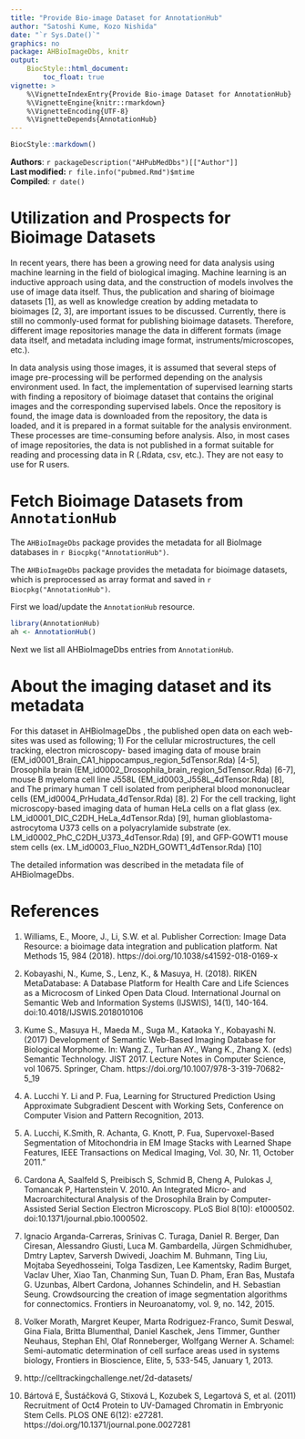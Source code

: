 ```yaml
---
title: "Provide Bio-image Dataset for AnnotationHub"
author: "Satoshi Kume, Kozo Nishida"
date: "`r Sys.Date()`"
graphics: no
package: AHBioImageDbs, knitr
output:
    BiocStyle::html_document:
        toc_float: true
vignette: >
    %\VignetteIndexEntry{Provide Bio-image Dataset for AnnotationHub}
    %\VignetteEngine{knitr::rmarkdown}
    %\VignetteEncoding{UTF-8}
    %\VignetteDepends{AnnotationHub}
---
```


```r
BiocStyle::markdown()
```

**Authors**: `r packageDescription("AHPubMedDbs")[["Author"]] `<br />
**Last modified:** `r file.info("pubmed.Rmd")$mtime`<br />
**Compiled**: `r date()`

# Utilization and Prospects for Bioimage Datasets

In recent years, there has been a growing need for data analysis using machine 
learning in the field of biological imaging. 
Machine learning is an inductive approach using data, and the construction of 
models involves the use of image data itself.
Thus, the publication and sharing of bioimage datasets [1], as well as 
knowledge creation by adding metadata to bioimages [2, 3], are important 
issues to be discussed.
Currently, there is still no commonly-used format for publishing bioimage 
datasets. Therefore, different image repositories manage the data in different 
formats (image data itself, and metadata including image format, 
instruments/microscopes, etc.).

In data analysis using those images, it is assumed that several steps of 
image pre-processing will be performed depending on the analysis environment 
used. In fact, the implementation of supervised learning starts with finding 
a repository of bioimage dataset that contains the original images and the 
corresponding supervised labels. Once the repository is found, the image data 
is downloaded from the repository, the data is loaded, and it is prepared in 
a format suitable for the analysis environment. These processes are 
time-consuming before analysis.
Also, in most cases of image repositories, the data is not published in a format 
suitable for reading and processing data in R (.Rdata, csv, etc.). They are 
not easy to use for R users.





# Fetch Bioimage Datasets from `AnnotationHub`

The `AHBioImageDbs` package provides the metadata for all BioImage 
databases in `r Biocpkg("AnnotationHub")`. 

The `AHBioImageDbs` package provides the metadata for bioimage datasets,
which is preprocessed as array format and saved in
`r Biocpkg("AnnotationHub")`.

First we load/update the `AnnotationHub` resource.

```r
library(AnnotationHub)
ah <- AnnotationHub()
```




Next we list all AHBioImageDbs entries from `AnnotationHub`.



# About the imaging dataset and its metadata

For this dataset in AHBioImageDbs , the published open data on each web-sites 
was used as following; 
1) For the cellular microstructures, the cell tracking, electron microscopy-
based imaging data of mouse brain 
(EM_id0001_Brain_CA1_hippocampus_region_5dTensor.Rda) [4-5], Drosophila brain (EM_id0002_Drosophila_brain_region_5dTensor.Rda) [6-7], mouse B myeloma cell 
line J558L (EM_id0003_J558L_4dTensor.Rda) [8], and The primary human T cell 
isolated from peripheral blood mononuclear cells 
(EM_id0004_PrHudata_4dTensor.Rda) [8]. 
2) For the cell tracking, light microscopy-based imaging data of human HeLa 
cells on a flat glass (ex. LM_id0001_DIC_C2DH_HeLa_4dTensor.Rda) [9], human 
glioblastoma-astrocytoma U373 cells on a polyacrylamide substrate (ex. LM_id0002_PhC_C2DH_U373_4dTensor.Rda) [9], and GFP-GOWT1 mouse stem cells 
(ex. LM_id0003_Fluo_N2DH_GOWT1_4dTensor.Rda) [10]

The detailed information was described in the metadata file of AHBioImageDbs.

# References

1. Williams, E., Moore, J., Li, S.W. et al. Publisher Correction: Image Data Resource: a bioimage data integration and publication platform. Nat Methods 15, 984 (2018). https://doi.org/10.1038/s41592-018-0169-x

2. Kobayashi, N., Kume, S., Lenz, K., & Masuya, H. (2018). RIKEN MetaDatabase: A Database Platform for Health Care and Life Sciences as a Microcosm of Linked Open Data Cloud. International Journal on Semantic Web and Information Systems (IJSWIS), 14(1), 140-164. doi:10.4018/IJSWIS.2018010106

3. Kume S., Masuya H., Maeda M., Suga M., Kataoka Y., Kobayashi N. (2017) Development of Semantic Web-Based Imaging Database for Biological Morphome. In: Wang Z., Turhan AY., Wang K., Zhang X. (eds) Semantic Technology. JIST 2017. Lecture Notes in Computer Science, vol 10675. Springer, Cham. https://doi.org/10.1007/978-3-319-70682-5_19

4. A. Lucchi Y. Li and P. Fua, Learning for Structured Prediction Using Approximate Subgradient Descent with Working Sets, Conference on Computer Vision and Pattern Recognition, 2013.

5. A. Lucchi, K.Smith, R. Achanta, G. Knott, P. Fua, Supervoxel-Based Segmentation of Mitochondria in EM Image Stacks with Learned Shape Features, IEEE Transactions on Medical Imaging, Vol. 30, Nr. 11, October 2011."

6. Cardona A, Saalfeld S, Preibisch S, Schmid B, Cheng A, Pulokas J, Tomancak P, Hartenstein V. 2010. An Integrated Micro- and Macroarchitectural Analysis of the Drosophila Brain by Computer-Assisted Serial Section Electron Microscopy. PLoS Biol 8(10): e1000502. doi:10.1371/journal.pbio.1000502.

7. Ignacio Arganda-Carreras, Srinivas C. Turaga, Daniel R. Berger, Dan Ciresan, Alessandro Giusti, Luca M. Gambardella, Jürgen Schmidhuber, Dmtry Laptev, Sarversh Dwivedi, Joachim M. Buhmann, Ting Liu, Mojtaba Seyedhosseini, Tolga Tasdizen, Lee Kamentsky, Radim Burget, Vaclav Uher, Xiao Tan, Chanming Sun, Tuan D. Pham, Eran Bas, Mustafa G. Uzunbas, Albert Cardona, Johannes Schindelin, and H. Sebastian Seung. Crowdsourcing the creation of image segmentation algorithms for connectomics. Frontiers in Neuroanatomy, vol. 9, no. 142, 2015.

8. Volker Morath, Margret Keuper, Marta Rodriguez-Franco, Sumit Deswal, Gina Fiala, Britta Blumenthal, Daniel Kaschek, Jens Timmer, Gunther Neuhaus, Stephan Ehl, Olaf Ronneberger, Wolfgang Werner A. Schamel: Semi-automatic determination of cell surface areas used in systems biology, Frontiers in Bioscience, Elite, 5, 533-545, January 1, 2013.

9. http://celltrackingchallenge.net/2d-datasets/

10. Bártová E, Šustáčková G, Stixová L, Kozubek S, Legartová S, et al. (2011) 
Recruitment of Oct4 Protein to UV-Damaged Chromatin in Embryonic Stem Cells. 
PLOS ONE 6(12): e27281. https://doi.org/10.1371/journal.pone.0027281

